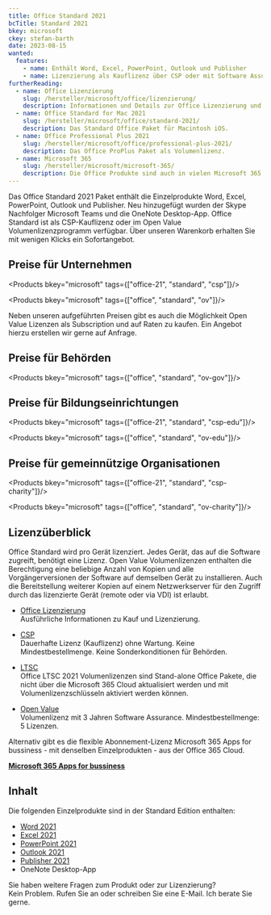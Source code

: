 ```yaml
---
title: Office Standard 2021
bcTitle: Standard 2021
bkey: microsoft
ckey: stefan-barth
date: 2023-08-15
wanted:
  features:
    - name: Enthält Word, Excel, PowerPoint, Outlook und Publisher
    - name: Lizenzierung als Kauflizenz über CSP oder mit Software Assurance im Open Value Volumenlizenzprogramm
furtherReading:
  - name: Office Lizenzierung
    slug: /hersteller/microsoft/office/lizenzierung/
    description: Informationen und Details zur Office Lizenzierung und Microsoft Lizenzprogrammen.
  - name: Office Standard for Mac 2021
    slug: /hersteller/microsoft/office/standard-2021/
    description: Das Standard Office Paket für Macintosh iOS.
  - name: Office Professional Plus 2021
    slug: /hersteller/microsoft/office/professional-plus-2021/
    description: Das Office ProPlus Paket als Volumenlizenz.
  - name: Microsoft 365
    slug: /hersteller/microsoft/microsoft-365/
    description: Die Office Produkte sind auch in vielen Microsoft 365 Plänen als Cloud Abonnement verfügbar.
---
```




<Intro>

Das Office Standard 2021 Paket enthält die Einzelprodukte Word, Excel, PowerPoint, Outlook und Publisher. Neu hinzugefügt wurden der Skype Nachfolger Microsoft Teams und die OneNote Desktop-App.
Office Standard ist als CSP-Kauflizenz oder im Open Value Volumenlizenzprogramm verfügbar.
Über unseren Warenkorb erhalten Sie mit wenigen Klicks ein Sofortangebot.


</Intro>

<TOC />


## Preise für Unternehmen

<Products bkey="microsoft" tags={["office-21", "standard", "csp"]}/>

<Products bkey="microsoft" tags={["office", "standard", "ov"]}/>


<Info>

 Neben unseren aufgeführten Preisen gibt es auch die Möglichkeit Open Value Lizenzen als Subscription und auf Raten zu kaufen. Ein Angebot hierzu erstellen wir gerne auf Anfrage.

</Info>


## Preise für Behörden

<Products bkey="microsoft" tags={["office", "standard", "ov-gov"]}/>


## Preise für Bildungseinrichtungen

<Products bkey="microsoft" tags={["office-21", "standard", "csp-edu"]}/>

<Products bkey="microsoft" tags={["office", "standard", "ov-edu"]}/>


## Preise für gemeinnützige Organisationen

<Products bkey="microsoft" tags={["office-21", "standard", "csp-charity"]}/>

<Products bkey="microsoft" tags={["office", "standard", "ov-charity"]}/>


## Lizenzüberblick

Office Standard wird pro Gerät lizenziert. Jedes Gerät, das auf die Software zugreift, benötigt eine Lizenz.
Open Value Volumenlizenzen enthalten die Berechtigung eine beliebige Anzahl von Kopien und alle Vorgängerversionen der Software auf demselben Gerät zu installieren. Auch die Bereitstellung weiterer Kopien auf einem Netzwerkserver für den Zugriff durch das lizenzierte Gerät (remote oder via VDI) ist erlaubt.


<ArrowList>

- [Office Lizenzierung](/hersteller/microsoft/office/lizenzierung/)<br />
  Ausführliche Informationen zu Kauf und Lizenzierung.

- [CSP](/hersteller/microsoft/csp/)<br />
  Dauerhafte Lizenz (Kauflizenz) ohne Wartung. Keine Mindestbestellmenge. Keine Sonderkonditionen für Behörden.

- [LTSC](/hersteller/microsoft/office/lizenzierung/#office-2021-ltsc)<br />
  Office LTSC 2021 Volumenlizenzen sind Stand-alone Office Pakete, die nicht über die Microsoft 365 Cloud aktualisiert werden und mit Volumenlizenzschlüsseln aktiviert werden können.

- [Open Value](/hersteller/microsoft/open-value/)<br />
  Volumenlizenz mit 3 Jahren Software Assurance. Mindestbestellmenge: 5 Lizenzen.

</ArrowList>


<Info>

Alternativ gibt es die flexible Abonnement-Lizenz Microsoft 365 Apps for bussiness - mit denselben Einzelprodukten - aus der Office 365 Cloud.

<ArrowItem>

**[Microsoft 365 Apps for bussiness](/hersteller/microsoft/microsoft-365/apps-for-business/)**

</ArrowItem>

</Info>


## Inhalt

Die folgenden Einzelprodukte sind in der Standard Edition enthalten:

<ArrowList>

 - [Word 2021](/hersteller/microsoft/office/einzelprodukte/word-2021/)
 - [Excel 2021](/hersteller/microsoft/office/einzelprodukte/excel-2021/)
 - [PowerPoint 2021](/hersteller/microsoft/office/einzelprodukte/powerpoint-2021/)
 - [Outlook 2021](/hersteller/microsoft/office/einzelprodukte/outlook-2021/)
 - [Publisher 2021](/hersteller/microsoft/office/einzelprodukte/publisher-2021/)
 - OneNote Desktop-App

</ArrowList>


<GetInTouch theme="light">

Sie haben weitere Fragen zum Produkt oder zur Lizenzierung?<br />
Kein Problem. Rufen Sie an oder schreiben Sie eine E-Mail. Ich berate Sie gerne.

</GetInTouch>
